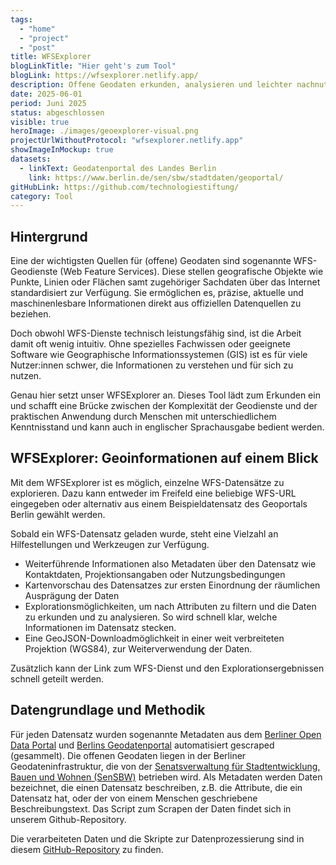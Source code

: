 ```yaml
---
tags:
  - "home"
  - "project"
  - "post"
title: WFSExplorer
blogLinkTitle: "Hier geht's zum Tool"
blogLink: https://wfsexplorer.netlify.app/
description: Offene Geodaten erkunden, analysieren und leichter nachnutzen
date: 2025-06-01
period: Juni 2025
status: abgeschlossen
visible: true
heroImage: ./images/geoexplorer-visual.png
projectUrlWithoutProtocol: "wfsexplorer.netlify.app"
showImageInMockup: true
datasets:
  - linkText: Geodatenportal des Landes Berlin
    link: https://www.berlin.de/sen/sbw/stadtdaten/geoportal/
gitHubLink: https://github.com/technologiestiftung/
category: Tool
---
```


## Hintergrund

Eine der wichtigsten Quellen für (offene) Geodaten sind sogenannte WFS-Geodienste (Web Feature Services). Diese stellen geografische Objekte wie Punkte, Linien oder Flächen samt zugehöriger Sachdaten über das Internet standardisiert zur Verfügung. Sie ermöglichen es, präzise, aktuelle und maschinenlesbare Informationen direkt aus offiziellen Datenquellen zu beziehen.

Doch obwohl WFS-Dienste technisch leistungsfähig sind, ist die Arbeit damit oft wenig intuitiv. Ohne spezielles Fachwissen oder geeignete Software wie Geographische Informationssystemen (GIS) ist es für viele Nutzer:innen schwer, die Informationen zu verstehen und für sich zu nutzen.

Genau hier setzt unser WFSExplorer an. Dieses Tool lädt zum Erkunden ein und schafft eine Brücke zwischen der Komplexität der Geodienste und der praktischen Anwendung durch Menschen mit unterschiedlichem Kenntnisstand und kann auch in englischer Sprachausgabe bedient werden.



## WFSExplorer: Geoinformationen auf einem Blick

Mit dem WFSExplorer ist es möglich, einzelne WFS-Datensätze zu explorieren. Dazu kann entweder im Freifeld eine beliebige WFS-URL eingegeben oder alternativ aus einem Beispieldatensatz des Geoportals Berlin gewählt werden.


<ContentSection class="sm:px-6">

  <ImageSection class="sm:container sm:mx-auto"
    src={image1}
    caption="Die Karte gibt einen ersten Überblick über die räumlichen Ausprägungen des Datensatzes."
  />
</ContentSection>

Sobald ein WFS-Datensatz geladen wurde, steht eine Vielzahl an Hilfestellungen und Werkzeugen zur Verfügung. 
- Weiterführende Informationen also Metadaten über den Datensatz wie Kontaktdaten, Projektionsangaben oder Nutzungsbedingungen
-	Kartenvorschau des Datensatzes zur ersten Einordnung der räumlichen Ausprägung der Daten 
- Explorationsmöglichkeiten, um nach Attributen zu filtern und die Daten zu erkunden und zu analysieren. So wird schnell klar, welche Informationen im Datensatz stecken.
- Eine GeoJSON-Downloadmöglichkeit in einer weit verbreiteten Projektion (WGS84), zur Weiterverwendung der Daten.

Zusätzlich kann der Link zum WFS-Dienst und den Explorationsergebnissen schnell geteilt werden. 


<ContentSection class="sm:px-6">

  <ImageSection class="sm:container sm:mx-auto"
    src={image2}
    caption="Die Explore-Funktion erlaubt einen ersten Einblick in die Daten selbst. So können schnell erste Erkenntnise aus den Daten gewonnen werden." 
  />
</ContentSection>

## Datengrundlage und Methodik

Für jeden Datensatz wurden sogenannte Metadaten aus dem [Berliner Open Data Portal](https://daten.berlin.de) und [Berlins Geodatenportal](https://www.berlin.de/sen/sbw/stadtdaten/geoportal/) automatisiert gescraped (gesammelt). Die offenen Geodaten liegen in der Berliner Geodateninfrastruktur, die von der [Senatsverwaltung für Stadtentwicklung, Bauen und Wohnen (SenSBW)](https://www.berlin.de/sen/sbw/) betrieben wird. Als Metadaten werden Daten bezeichnet, die einen Datensatz beschreiben, z.B. die Attribute, die ein Datensatz hat, oder der von einem Menschen geschriebene Beschreibungstext. Das Script zum Scrapen der Daten findet sich in unserem Github-Repository. 

Die verarbeiteten Daten und die Skripte zur Datenprozessierung sind in diesem [GitHub-Repository](https://github.com/technologiestiftung/odis-wfsexplorer) zu finden.

